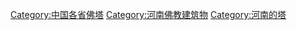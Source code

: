 [[Category:中国各省佛塔|Category:中国各省佛塔]]
[[Category:河南佛教建筑物|Category:河南佛教建筑物]]
[[Category:河南的塔|Category:河南的塔]]